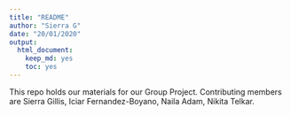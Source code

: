 ```yaml
---
title: "README"
author: "Sierra G"
date: "20/01/2020"
output: 
  html_document:
    keep_md: yes
    toc: yes
---
```


This repo holds our materials for our Group Project. Contributing members are Sierra Gillis, Iciar Fernandez-Boyano, Naila Adam, Nikita Telkar.


